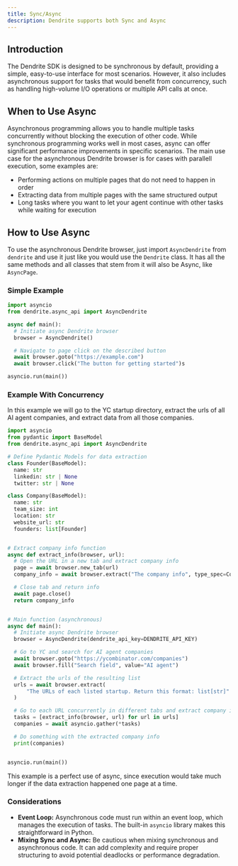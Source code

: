 ```yaml
---
title: Sync/Async
description: Dendrite supports both Sync and Async
---
```


## Introduction

The Dendrite SDK is designed to be synchronous by default, providing a simple, easy-to-use interface for most scenarios. However, it also includes asynchronous support for tasks that would benefit from concurrency, such as handling high-volume I/O operations or multiple API calls at once.

## When to Use Async

Asynchronous programming allows you to handle multiple tasks concurrently without blocking the execution of other code. While synchronous programming works well in most cases, async can offer significant performance improvements in specific scenarios. The main use case for the asynchronous Dendrite browser is for cases with parallell execution, some examples are:

- Performing actions on multiple pages that do not need to happen in order
- Extracting data from multiple pages with the same structured output
- Long tasks where you want to let your agent continue with other tasks while waiting for execution

## How to Use Async

To use the asynchronous Dendrite browser, just import `AsyncDendrite` from `dendrite` and use it just like you would use the `Dendrite` class. It has all the same methods and all classes that stem from it will also be Async, like `AsyncPage`.

### Simple Example

```python
import asyncio
from dendrite.async_api import AsyncDendrite

async def main():
  # Initiate async Dendrite browser
  browser = AsyncDendrite()

  # Navigate to page click on the described button
  await browser.goto("https://example.com")
  await browser.click("The button for getting started")s

asyncio.run(main())
```

### Example With Concurrency

In this example we will go to the YC startup directory, extract the urls of all AI agent companies, and extract data from all those companies.

```python
import asyncio
from pydantic import BaseModel
from dendrite.async_api import AsyncDendrite

# Define Pydantic Models for data extraction
class Founder(BaseModel):
  name: str
  linkedin: str | None
  twitter: str | None

class Company(BaseModel):
  name: str
  team_size: int
  location: str
  website_url: str
  founders: list[Founder]


# Extract company info function
async def extract_info(browser, url):
  # Open the URL in a new tab and extract company info
  page = await browser.new_tab(url)
  company_info = await browser.extract("The company info", type_spec=Company)

  # Close tab and return info
  await page.close()
  return company_info


# Main function (asynchronous)
async def main():
  # Initiate async Dendrite browser
  browser = AsyncDendrite(dendrite_api_key=DENDRITE_API_KEY)

  # Go to YC and search for AI agent companies
  await browser.goto("https://ycombinator.com/companies")
  await browser.fill("Search field", value="AI agent")

  # Extract the urls of the resulting list
  urls = await browser.extract(
      "The URLs of each listed startup. Return this format: list[str]"
  )

  # Go to each URL concurrently in different tabs and extract company info
  tasks = [extract_info(browser, url) for url in urls]
  companies = await asyncio.gather(*tasks)

  # Do something with the extracted company info
  print(companies)


asyncio.run(main())
```

This example is a perfect use of async, since execution would take much longer if the data extraction happened one page at a time.

### Considerations

- **Event Loop:** Asynchronous code must run within an event loop, which manages the execution of tasks. The built-in `asyncio` library makes this straightforward in Python.
- **Mixing Sync and Async:** Be cautious when mixing synchronous and asynchronous code. It can add complexity and require proper structuring to avoid potential deadlocks or performance degradation.
